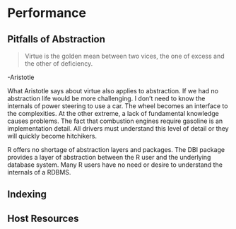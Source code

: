 # Performance

## Pitfalls of Abstraction

> Virtue is the golden mean between two vices, the one of excess and the other of deficiency.

-Aristotle

What Aristotle says about virtue also applies to abstraction.  If we had no abstraction life would be more challenging.  I don't need to know the internals of power steering to use a car.  The wheel becomes an interface to the complexities.  At the other extreme, a lack of fundamental knowledge causes problems.  The fact that combustion engines require gasoline is an implementation detail.  All drivers must understand this level of detail or they will quickly become hitchikers.

R offers no shortage of abstraction layers and packages.  The DBI package provides a layer of abstraction between the R user and the underlying database system.  Many R users have no need or desire to understand the internals of a RDBMS.

## Indexing

## Host Resources
